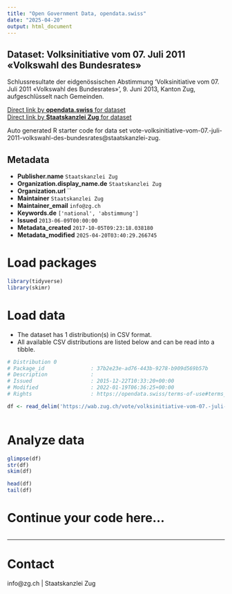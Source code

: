 ```yaml
---
title: "Open Government Data, opendata.swiss"
date: "2025-04-20"
output: html_document
---
```


## Dataset: Volksinitiative vom 07. Juli 2011 «Volkswahl des Bundesrates»

Schlussresultate der eidgenössischen Abstimmung 'Volksinitiative vom 07. Juli 2011 «Volkswahl des Bundesrates»', 9. Juni 2013, Kanton Zug, aufgeschlüsselt nach Gemeinden.

[Direct link by **opendata.swiss** for dataset](https://opendata.swiss/de/dataset/volksinitiative-vom-07-juli-2011-volkswahl-des-bundesrates)<br>
[Direct link by **Staatskanzlei Zug** for dataset](https://wab.zug.ch/vote/volksinitiative-vom-07.-juli-2011-volkswahl-des-bundesrates/data)

Auto generated R starter code for data set vote-volksinitiative-vom-07.-juli-2011-volkswahl-des-bundesrates@staatskanzlei-zug.

## Metadata

- **Publisher.name** `Staatskanzlei Zug`
- **Organization.display_name.de** `Staatskanzlei Zug`
- **Organization.url** ``
- **Maintainer** `Staatskanzlei Zug`
- **Maintainer_email** `info@zg.ch`
- **Keywords.de** `['national', 'abstimmung']`
- **Issued** `2013-06-09T00:00:00`
- **Metadata_created** `2017-10-05T09:23:18.038180`
- **Metadata_modified** `2025-04-20T03:40:29.266745`


# Load packages

```r

library(tidyverse)
library(skimr)

```

# Load data

-   The dataset has 1 distribution(s) in CSV format.
-   All available CSV distributions are listed below and can be read into a tibble.

```r

# Distribution 0
# Package_id               : 37b2e23e-ad76-443b-9278-b909d569b57b
# Description              : 
# Issued                   : 2015-12-22T10:33:20+00:00
# Modified                 : 2022-01-19T06:36:25+00:00
# Rights                   : https://opendata.swiss/terms-of-use#terms_by

df <- read_delim('https://wab.zug.ch/vote/volksinitiative-vom-07.-juli-2011-volkswahl-des-bundesrates/data-csv')



```

# Analyze data

```r

glimpse(df)
str(df)
skim(df)

head(df)
tail(df)

```

# Continue your code here...

```r

```

------------------------------------------------------------------------

# Contact

info@zg.ch | Staatskanzlei Zug
